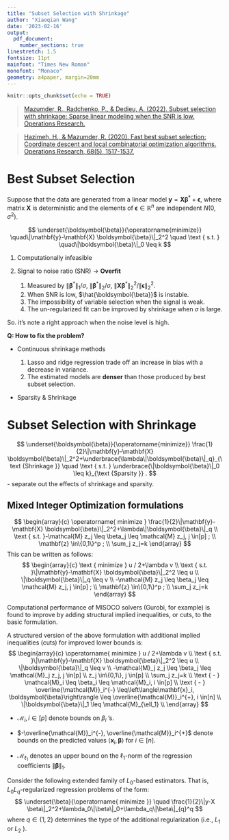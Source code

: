 ```yaml
---
title: "Subset Selection with Shrinkage"
author: "Xiaoqian Wang"
date: '2023-02-16'
output:   
  pdf_document:
    number_sections: true
linestretch: 1.5
fontsize: 11pt
mainfont: "Times New Roman"
monofont: "Monaco"
geometry: a4paper, margin=20mm
---
```


```r
knitr::opts_chunk$set(echo = TRUE)
```

> [Mazumder, R., Radchenko, P., & Dedieu, A. (2022). Subset selection with shrinkage: Sparse linear modeling when the SNR is low. Operations Research.](https://doi.org/10.1287/opre.2022.2276)

> [Hazimeh, H., & Mazumder, R. (2020). Fast best subset selection: Coordinate descent and local combinatorial optimization algorithms. Operations Research, 68(5), 1517-1537.](https://doi.org/10.1287/opre.2019.1919)

# Best Subset Selection

Suppose that the data are generated from a linear model $\mathbf{y}=\mathbf{X} \boldsymbol{\beta}^*+\boldsymbol{\epsilon}$, where matrix $\mathbf{X}$ is deterministic and the elements of $\boldsymbol{\epsilon} \in \mathbb{R}^n$ are independent $N\left(0, \sigma^2\right)$.

$$
\underset{\boldsymbol{\beta}}{\operatorname{minimize}} \quad\|\mathbf{y}-\mathbf{X} \boldsymbol{\beta}\|_2^2 \quad \text { s.t. } \quad\|\boldsymbol{\beta}\|_0 \leq k
$$

1. Computationally infeasible

2. Signal to noise ratio (SNR) $\longrightarrow$ **Overfit**

    1. Measured by $\left\|\boldsymbol{\beta}^*\right\|_1 / \sigma$, $\left\|\boldsymbol{\beta}^*\right\|_2 / \sigma$, $\left\|\mathbf{X} \boldsymbol{\beta}^*\right\|_2^2 / \left\|\boldsymbol{\epsilon}\right\|_2^2$.
    2. When SNR is low, $\hat{\boldsymbol{\beta}}$ is instable.
    3. The impossibility of variable selection when the signal is weak.
    4. The un-regularized fit can be improved by shrinkage when $\sigma$ is large.

So. it's note a right approach when the noise level is high.

**Q: How to fix the problem?**

- Continuous shrinkage methods

  1. Lasso and ridge regression trade off an increase in bias with a decrease in variance.
  2. The estimated models are **denser** than those produced by best subset selection.

- Sparsity & Shrinkage

# Subset Selection with Shrinkage

$$
\underset{\boldsymbol{\beta}}{\operatorname{minimize}} \frac{1}{2}\|\mathbf{y}-\mathbf{X} \boldsymbol{\beta}\|_2^2+\underbrace{\lambda\|\boldsymbol{\beta}\|_q}_{\text {Shrinkage }} \quad \text { s.t. } \underbrace{\|\boldsymbol{\beta}\|_0 \leq k}_{\text {Sparsity }} .
$$
- separate out the effects of shrinkage and sparsity.

## Mixed Integer Optimization formulations

$$
\begin{array}{c}
\operatorname{ minimize } \frac{1}{2}\|\mathbf{y}-\mathbf{X} \boldsymbol{\beta}\|_2^2+\lambda\|\boldsymbol{\beta}\|_q  \\
\text { s.t. }-\mathcal{M} z_j \leq \beta_j \leq \mathcal{M} z_j, j \in[p] ; \\
\mathbf{z} \in\{0,1\}^p ; \\
\sum_j z_j=k
\end{array}
$$
This can be written as follows:
$$
\begin{array}{c}
\text { minimize } u / 2+\lambda v \\
\text { s.t. }\|\mathbf{y}-\mathbf{X} \boldsymbol{\beta}\|_2^2 \leq u \\
\|\boldsymbol{\beta}\|_q \leq v \\
-\mathcal{M} z_j \leq \beta_j \leq \mathcal{M} z_j, j \in[p] ; \\
\mathbf{z} \in\{0,1\}^p ; \\
\sum_j z_j=k
\end{array}
$$

Computational performance of MISOCO solvers (Gurobi, for example) is found to improve by adding structural implied inequalities, or cuts, to the basic formulation.

A structured version of the above formulation with additional implied inequalities (cuts) for improved lower bounds is:
$$
\begin{array}{c}
 \operatorname{ minimize } u / 2+\lambda v \\
 \text { s.t. }\|\mathbf{y}-\mathbf{X} \boldsymbol{\beta}\|_2^2 \leq u \\
 \|\boldsymbol{\beta}\|_q \leq v \\
 -\mathcal{M}_j z_j \leq \beta_j \leq \mathcal{M}_j z_j, j \in[p] \\
 z_j \in\{0,1\}, j \in[p] \\
 \sum_j z_j=k \\
 \text { - } \mathcal{M}_i \leq \beta_i \leq \mathcal{M}_i, i \in[p] \\
 \text { - } \overline{\mathcal{M}}_i^{-} \leq\left\langle\mathbf{x}_i, \boldsymbol{\beta}\right\rangle \leq \overline{\mathcal{M}}_i^{+}, i \in[n] \\
 \|\boldsymbol{\beta}\|_1 \leq \mathcal{M}_{\ell_1} \\
\end{array}
$$

- $\mathcal{M}_i, i \in[p]$ denote bounds on $\beta_i$ 's.

- $-\overline{\mathcal{M}}_i^{-}, \overline{\mathcal{M}}_i^{+}$ denote bounds on the predicted values $\left\langle\mathbf{x}_i, \boldsymbol{\beta}\right\rangle$ for $i \in[n]$.

- $\mathcal{M}_{\ell_1}$ denotes an upper bound on the $\ell_1$-norm of the regression coefficients $\|\boldsymbol{\beta}\|_1$.

Consider the following extended family of $L_0$-based estimators. That is, $L_0 L_q$-regularized regression problems of the form:
$$
\underset{\beta}{\operatorname{ minimize }} \quad \frac{1}{2}\|y-X \beta\|_2^2+\lambda_0\|\beta\|_0+\lambda_q\|\beta\|_{q}^q
$$
where $q \in\{1,2\}$ determines the type of the additional regularization (i.e., $L_1$ or $L_2$ ).
